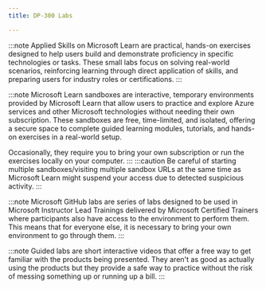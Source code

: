 ---
title: DP-300 Labs

---

<Tabs>
  <TabItem label="Applied Skills">

:::note 
Applied Skills on Microsoft Learn are practical, hands-on exercises designed to help users build and demonstrate proficiency in specific technologies or tasks. These small labs focus on solving real-world scenarios, reinforcing learning through direct application of skills, and preparing users for industry roles or certifications.
:::

  <CardGrid>
    <LinkCard title="Migrate SQL Server workloads to Azure SQL Database" href="https://learn.microsoft.com/en-us/credentials/applied-skills/migrate-sql-workloads-azure-sql-database/?WT.mc_id=studentamb_165290" /> 
  </CardGrid>
  </TabItem>

  <TabItem label="Microsoft Learn">

:::note 
Microsoft Learn sandboxes are interactive, temporary environments provided by Microsoft Learn that allow users to practice and explore Azure services and other Microsoft technologies without needing their own subscription. These sandboxes are free, time-limited, and isolated, offering a secure space to complete guided learning modules, tutorials, and hands-on exercises in a real-world setup.

Occasionally, they require you to bring your own subscription or run the exercises locally on your computer.
:::
:::caution 
Be careful of starting multiple sandboxes/visiting multiple sandbox URLs at the same time as Microsoft Learn might suspend your access due to detected suspicious activity. 
:::

  <CardGrid>  
    <LinkCard title="Provision a SQL Server on an Azure Virtual Machine" href="https://learn.microsoft.com/training/modules/deploy-iaas-solutions-with-azure-sql/6-exercise-provision-sql-server-azure-virtual-machine/?WT.mc_id=studentamb_165290" /> 
    <LinkCard title="Deploy an Azure SQL Database" href="https://learn.microsoft.com/training/modules/deploy-paas-solutions-with-azure-sql/8-exercise-deploy-azure-sql-database/?WT.mc_id=studentamb_165290" /> 
    <LinkCard title="Migrate a SQL Server database to Azure SQL Database" href="https://learn.microsoft.com/training/modules/migrate-sql-workloads-azure-sql-databases/8-exercise-migrate-sql-database/?WT.mc_id=studentamb_165290" /> 
    <LinkCard title="Migrate a SQL Server database to Azure SQL Managed Instance" href="https://learn.microsoft.com/training/modules/migrate-sql-workloads-azure-managed-instances/6-exercise-migrate-sql-managed-instance/?WT.mc_id=studentamb_165290" /> 
    <LinkCard title="Access to Azure SQL Database with Microsoft Entra ID" href="https://learn.microsoft.com/training/modules/configure-database-authentication-authorization/7-exercise-authorize-access-sql-database-azure-active-directory/?WT.mc_id=studentamb_165290" /> 
    <LinkCard title="Configure a server-based firewall rule using the Azure portal" href="https://learn.microsoft.com/training/modules/protect-data-transit-rest/8-exercise-configure-azure-sql-database-firewall/?WT.mc_id=studentamb_165290" /> 
    <LinkCard title="Enable Microsoft Defender for SQL and Data Classification" href="https://learn.microsoft.com/training/modules/implement-compliance-controls-sensitive-data/9-exercise-enable-advanced-data-security-classification/?WT.mc_id=studentamb_165290" /> 
    <LinkCard title="Isolate problems with monitoring" href="https://learn.microsoft.com/training/modules/describe-performance-monitoring/8-exercise-isolate-problems/?WT.mc_id=studentamb_165290" /> 
    <LinkCard title="Detect and correct fragmentation issues" href="https://learn.microsoft.com/training/modules/configure-databases-for-optimal-performance/6-exercise-detect-correct-fragmentation-issues/?WT.mc_id=studentamb_165290" /> 
    <LinkCard title="Identify and resolve blocking issues" href="https://learn.microsoft.com/training/modules/explore-query-performance-optimization/8-exercise-identify-resolve-blocking-issues/?WT.mc_id=studentamb_165290" /> 
    <LinkCard title="Identify database design issues" href="https://learn.microsoft.com/training/modules/explore-performance-based-design/5-exercise-identify-issues-database-design/?WT.mc_id=studentamb_165290" /> 
    <LinkCard title="Isolate problem areas in poorly performing queries" href="https://learn.microsoft.com/training/modules/evaluate-performance-improvements/5-exercise-isolate-problem-areas-poor-performing-queries/?WT.mc_id=studentamb_165290" /> 
    <LinkCard title="Deploy an Azure SQL Database using an Azure Resource Manager template" href="https://learn.microsoft.com/training/modules/configure-automatic-deployment-azure-sql-database/6-exercise-deploy-azure-database-using-template/?WT.mc_id=studentamb_165290" /> 
    <LinkCard title="Create a CPU status alert for a SQL Server" href="https://learn.microsoft.com/training/modules/schedule-tasks-using-sql-server-agent/4-exercise-create-cpu-status-alert/?WT.mc_id=studentamb_165290" /> 
    <LinkCard title="Deploy an automation runbook to automatically rebuild indexes" href="https://learn.microsoft.com/training/modules/manage-azure-paas-resources-using-automated-methods/7-exercise-deploy-automation-runbook-rebuild-indexes/?WT.mc_id=studentamb_165290" /> 
    <LinkCard title="Configure geo replication for Azure SQL Database" href="https://learn.microsoft.com/training/modules/explore-iaas-paas-platform-tools-for-high-availability-disaster-recovery/7-exercise-plan-implement-high-availability-disaster-recovery/?WT.mc_id=studentamb_165290" /> 
    <LinkCard title="Backup to URL" href="https://learn.microsoft.com/training/modules/backup-restore-databases/5-exercise-backup-url/?WT.mc_id=studentamb_165290" /> 
  </CardGrid>
  </TabItem>

  <TabItem label="Microsoft GitHub">

:::note 
Microsoft GitHub labs are series of labs designed to be used in Microsoft Instructor Lead Trainings delivered by Microsoft Certified Trainers where participants also have access to the environment to perform them. This means that for everyone else, it is necessary to bring your own environment to go through them. 
:::
    <LinkCard title="Setup your own environment" href="https://microsoftlearning.github.io/dp-300-database-administrator/Instructions/Labs/00-setup-environment.html" /> 

  <CardGrid>
    <LinkCard title="Provision SQL Server on an Azure Virtual Machine" href="https://microsoftlearning.github.io/dp-300-database-administrator/Instructions/Labs/01-provision-sql-vm.html" /> 
    <LinkCard title="Provision an Azure SQL Database" href="https://microsoftlearning.github.io/dp-300-database-administrator/Instructions/Labs/02-provision-sql-database.html" /> 
    <LinkCard title="Authorize access to Azure SQL Database with Microsoft Entra ID" href="https://microsoftlearning.github.io/dp-300-database-administrator/Instructions/Labs/03-authorize-access-azure-sql-database.html" /> 
    <LinkCard title="Configure Azure SQL Database firewall rules" href="https://microsoftlearning.github.io/dp-300-database-administrator/Instructions/Labs/04-configure-firewall-rule.html" /> 
    <LinkCard title="Enable Microsoft Defender for SQL and Data classification" href="https://microsoftlearning.github.io/dp-300-database-administrator/Instructions/Labs/05-enable-sql-defender-and-data-classification.html" /> 
    <LinkCard title="Isolate performance problems through monitoring" href="https://microsoftlearning.github.io/dp-300-database-administrator/Instructions/Labs/06-isolate-performance-problems.html" /> 
    <LinkCard title="Detect and correct fragmentation issues" href="https://microsoftlearning.github.io/dp-300-database-administrator/Instructions/Labs/07-detect-correct-fragmentation-issues.html" /> 
    <LinkCard title="Identify and resolve blocking issues" href="https://microsoftlearning.github.io/dp-300-database-administrator/Instructions/Labs/08-identify-resolve-blocking-issues.html" /> 
    <LinkCard title="Identify database design issues" href="https://microsoftlearning.github.io/dp-300-database-administrator/Instructions/Labs/09-identify-issues-database-design.html" /> 
    <LinkCard title="Isolate problem areas in poorly performing queries in a SQL Database" href="https://microsoftlearning.github.io/dp-300-database-administrator/Instructions/Labs/10-isolate-problem-areas-poor-performing-queries.html" /> 
    <LinkCard title="Deploy Azure SQL Database using Azure Resource Manager template" href="https://microsoftlearning.github.io/dp-300-database-administrator/Instructions/Labs/11-deploy-azure-database-using-template.html" /> 
    <LinkCard title="Create a CPU status alert for a SQL Server" href="https://microsoftlearning.github.io/dp-300-database-administrator/Instructions/Labs/12-create-cpu-status-alert.html" /> 
    <LinkCard title="Deploy an automation runbook to automatically rebuild indexes" href="https://microsoftlearning.github.io/dp-300-database-administrator/Instructions/Labs/13-deploy-automation-runbook-rebuild-indexes.html" /> 
    <LinkCard title="Configure geo-replication for Azure SQL Database" href="https://microsoftlearning.github.io/dp-300-database-administrator/Instructions/Labs/14-configure-geo-replication-for-azure-sql-database.html" /> 
    <LinkCard title="Backup to URL and Restore from URL" href="https://microsoftlearning.github.io/dp-300-database-administrator/Instructions/Labs/15-backup-url.html" /> 
  </CardGrid>
  </TabItem>

  <TabItem label="Guided Labs">

:::note 
Guided labs are short interactive videos that offer a free way to get familiar with the products being presented. They aren't as good as actually using the products but they provide a safe way to practice without the risk of messing something up or running up a bill.
:::

  <CardGrid>
    <LinkCard title="" href="" /> 
  </CardGrid>
  </TabItem>
</Tabs>
